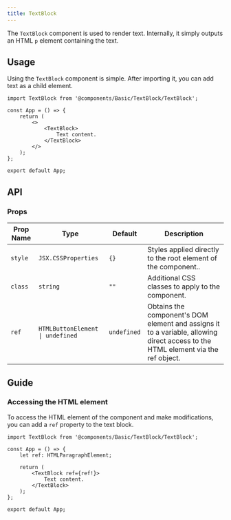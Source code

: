 ---
title: TextBlock
---

The `TextBlock` component is used to render text. Internally, it simply outputs an HTML `p` element containing the text.

## Usage

Using the `TextBlock` component is simple. After importing it, you can add text as a child element.

```tsx
import TextBlock from '@components/Basic/TextBlock/TextBlock';

const App = () => {
    return (
        <>
            <TextBlock>
                Text content.
            </TextBlock>
        </>
    );
};

export default App;
```

## API

### Props

| Prop Name  | Type                                   | Default     | Description                                                                                                                                                                                  |
| ---------- | -------------------------------------- | ----------- | -------------------------------------------------------------------------------------------------------------------------------------------------------------------------------------------- |
| `style`    | `JSX.CSSProperties`                    | `{}`        | Styles applied directly to the root element of the component..                                                                                                                             |
| `class`    | `string`                               | `""`        | Additional CSS classes to apply to the component.                                                                                                                                             |
| `ref`      | `HTMLButtonElement  \| undefined`      | `undefined` | Obtains the component's DOM element and assigns it to a variable, allowing direct access to the HTML element via the ref object.                                                             |

## Guide

### Accessing the HTML element

To access the HTML element of the component and make modifications, you can add a `ref` property to the text block.

```tsx
import TextBlock from '@components/Basic/TextBlock/TextBlock';

const App = () => {
    let ref: HTMLParagraphElement;

    return (
        <TextBlock ref={ref!}>
            Text content.
        </TextBlock>
    );
};

export default App;
```
